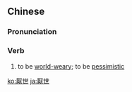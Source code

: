 {{also|厌世}}
==Chinese==
{{zh-forms|s=厌世}}

===Pronunciation===
{{zh-pron
|m=yànshì
|c=jim3 sai3
|mn=qz,tw,xm:iàm-sè/zz:iàm-sì
|cat=v
}}

===Verb===
{{zh-verb}}

# to be [[world-weary]]; to be [[pessimistic]]

[[ko:厭世]]
[[ja:厭世]]